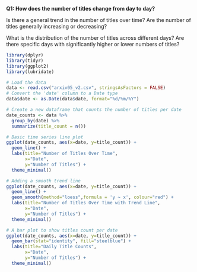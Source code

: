 **Q1: How does the number of titles change from day to day?**

Is there a general trend in the number of titles over time? Are the number of titles generally increasing or decreasing?

What is the distribution of the number of titles across different days? Are there specific days with significantly higher or lower numbers of titles?

```r
library(dplyr)
library(tidyr)
library(ggplot2)
library(lubridate)

# Load the data
data <- read.csv("arxiv05_v2.csv", stringsAsFactors = FALSE)
# Convert the 'date' column to a Date type
data$date <- as.Date(data$date, format="%d/%m/%Y")

# Create a new dataframe that counts the number of titles per date
date_counts <- data %>%
  group_by(date) %>%
  summarize(title_count = n())

# Basic time series line plot
ggplot(date_counts, aes(x=date, y=title_count)) +
  geom_line() +
  labs(title="Number of Titles Over Time",
       x="Date",
       y="Number of Titles") +
  theme_minimal()

# Adding a smooth trend line
ggplot(date_counts, aes(x=date, y=title_count)) +
  geom_line() +
  geom_smooth(method="loess",formula = 'y ~ x', colour="red") +
  labs(title="Number of Titles Over Time with Trend Line",
       x="Date",
       y="Number of Titles") +
  theme_minimal()

# A bar plot to show titles count per date
ggplot(date_counts, aes(x=date, y=title_count)) +
  geom_bar(stat="identity", fill="steelblue") +
  labs(title="Daily Title Counts",
       x="Date",
       y="Number of Titles") +
  theme_minimal()
```
